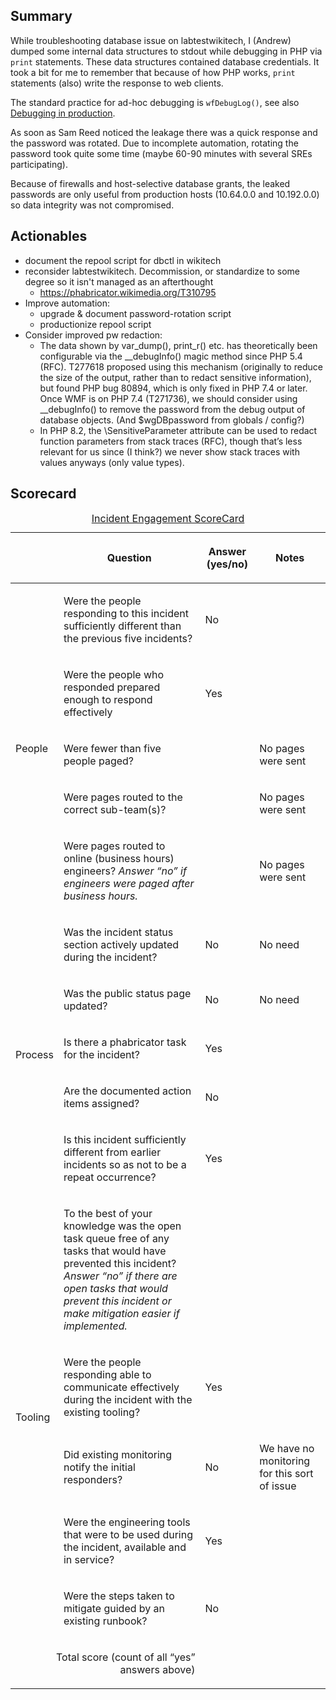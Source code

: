 {{irdoc|status=review}}

==Summary==
{{Incident scorecard
| task = T310796
| paged-num = 0
| responders-num = 8
| coordinators = moritz
| start = 13:00
| end = 15:00
| impact = For about 2 hours, a current production database password was publicly known. No user-facing impact, and no data was compromised. While the incident broke an important security boundary, other boundaries (specifically, firewalls) prevented data compromise.
}}

While troubleshooting database issue on labtestwikitech, I (Andrew) dumped some internal data structures to stdout while debugging in PHP via <code>print</code> statements. These data structures contained database credentials. It took a bit for me to remember that because of how PHP works, <code>print</code> statements (also) write the response to web clients.

The standard practice for ad-hoc debugging is <code>wfDebugLog()</code>, see also [[Debugging in production#Ad-hoc%20log%20messages|Debugging in production]].

As soon as Sam Reed noticed the leakage there was a quick response and the password was rotated. Due to incomplete automation, rotating the password took quite some time (maybe 60-90 minutes with several SREs participating).

Because of firewalls and host-selective database grants, the leaked passwords are only useful from production hosts (10.64.0.0 and 10.192.0.0) so data integrity was not compromised.

==Actionables==

*document the repool script for dbctl in wikitech
*reconsider labtestwikitech. Decommission, or standardize to some degree so it isn't managed as an afterthought
**https://phabricator.wikimedia.org/T310795
*Improve automation:
**upgrade & document password-rotation script
**productionize repool script
*Consider improved pw redaction:
**The data shown by var_dump(), print_r() etc. has theoretically been configurable via the __debugInfo() magic method since PHP 5.4 (RFC). T277618 proposed using this mechanism (originally to reduce the size of the output, rather than to redact sensitive information), but found PHP bug 80894, which is only fixed in PHP 7.4 or later. Once WMF is on PHP 7.4 (T271736), we should consider using __debugInfo() to remove the password from the debug output of database objects. (And $wgDBpassword from globals / config?)
**In PHP 8.2, the \SensitiveParameter attribute can be used to redact function parameters from stack traces (RFC), though that’s less relevant for us since (I think?) we never show stack traces with values anyways (only value types).

==Scorecard==

{| class="wikitable"
|+[[Incident Scorecard|Incident Engagement ScoreCard]]
!
!Question
!Answer
(yes/no)
!Notes
|-
! rowspan="5" |People
|Were the people responding to this incident sufficiently different than the previous five incidents?
|No
|
|-
|Were the people who responded prepared enough to respond effectively
|Yes
|
|-
|Were fewer than five people paged?
|
|No pages were sent
|-
|Were pages routed to the correct sub-team(s)?
|
|No pages were sent
|-
|Were pages routed to online (business hours) engineers?  ''Answer “no” if engineers were paged after business hours.''
|
|No pages were sent
|-
! rowspan="5" |Process
|Was the incident status section actively updated during the incident?
|No
|No need
|-
|Was the public status page updated?
|No
|No need
|-
|Is there a phabricator task for the incident?
|Yes
|
|-
|Are the documented action items assigned?
|No
|
|-
|Is this incident sufficiently different from earlier incidents so as not to be a repeat occurrence?
|Yes
|
|-
! rowspan="5" |Tooling
|To the best of your knowledge was the open task queue free of any tasks that would have prevented this incident? ''Answer “no” if there are''
''open tasks that would prevent this incident or make mitigation easier if implemented.''
|
|
|-
|Were the people responding able to communicate effectively during the incident with the existing tooling?
|Yes
|
|-
|Did existing monitoring notify the initial responders?
|No
|We have no monitoring for this sort of issue
|-
|Were the engineering tools that were to be used during the incident, available and in service?
|Yes
|
|-
|Were the steps taken to mitigate guided by an existing runbook?
|No
|
|-
! colspan="2" align="right" |Total score (count of all “yes” answers above)
|
|
|}